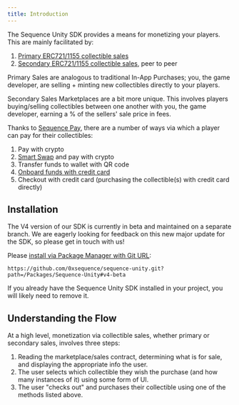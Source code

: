 ```yaml
---
title: Introduction
---
```


The Sequence Unity SDK provides a means for monetizing your players. This are mainly facilitated by:

1. [Primary ERC721/1155 collectible sales](sdk/unity/monetization/primary-sales/intro)
2. [Secondary ERC721/1155 collectible sales](sdk/unity/monetization/secondary-sales/intro), peer to peer

Primary Sales are analogous to traditional In-App Purchases; you, the game developer, are selling + minting new collectibles directly to your players.

Secondary Sales Marketplaces are a bit more unique. This involves players buying/selling collectibles between one another with you, the game developer, earning a % of the sellers' sale price in fees.

Thanks to [Sequence Pay](solutions/payments/overview), there are a number of ways via which a player can pay for their collectibles:

1. Pay with crypto 
2. [Smart Swap](/sdk/web/guides/smart-swaps) and pay with crypto
3. Transfer funds to wallet with QR code 
4. [Onboard funds with credit card](sdk/unity/monetization/onboard-user-funds)
5. Checkout with credit card (purchasing the collectible(s) with credit card directly)

## Installation

The V4 version of our SDK is currently in beta and maintained on a separate branch. We are eagerly looking for feedback on this new major update for the SDK, so please get in touch with us!

Please [install via Package Manager with Git URL](/sdk/unity/installation#or-using-package-manager-ui):

`https://github.com/0xsequence/sequence-unity.git?path=/Packages/Sequence-Unity#v4-beta`

If you already have the Sequence Unity SDK installed in your project, you will likely need to remove it.

## Understanding the Flow 

At a high level, monetization via collectible sales, whether primary or secondary sales, involves three steps:

1. Reading the marketplace/sales contract, determining what is for sale, and displaying the appropriate info the user.
2. The user selects which collectible they wish the purchase (and how many instances of it) using some form of UI.
3. The user "checks out" and purchases their collectible using one of the methods listed above.
